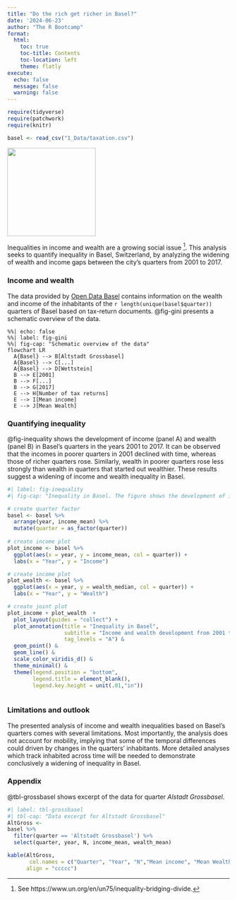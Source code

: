 ```yaml
---
title: "Do the rich get richer in Basel?"
date: '2024-06-23'
author: "The R Bootcamp"
format: 
  html: 
    toc: true
    toc-title: Contents
    toc-location: left
    theme: flatly
execute: 
  echo: false
  message: false
  warning: false
---
```


```r
require(tidyverse)
require(patchwork)
require(knitr)

basel <- read_csv("1_Data/taxation.csv")
```

::: {.column-margin}
![](https://avatars.githubusercontent.com/u/46960540?s=200&v=4){width="200" align="center"}
:::

Inequalities in income and wealth are a growing social issue ^[See https://www.un.org/en/un75/inequality-bridging-divide.]. This analysis seeks to quantify inequality in Basel, Switzerland, by analyzing the widening of wealth and income gaps between the city's quarters from 2001 to 2017.    

### Income and wealth

The data provided by [Open Data Basel](https://www.opendata.bs.ch/) contains information on the wealth and income of the inhabitants of the `r length(unique(basel$quarter))` quarters of Basel based on tax-return documents. @fig-gini presents a schematic overview of the data. 

```mermaid
%%| echo: false
%%| label: fig-gini
%%| fig-cap: "Schematic overview of the data"
flowchart LR
  A{Basel} --> B[Altstadt Grossbasel]
  A{Basel} --> C[...]
  A{Basel} --> D[Wettstein]
  B --> E[2001]
  B --> F[...]
  B --> G[2017]
  E --> H[Number of tax returns]
  E --> I[Mean income]
  E --> J[Mean Wealth]
```

### Quantifying inequality

@fig-inequality shows the development of income (panel A) and wealth (panel B) in Basel's quarters in the years 2001 to 2017. It can be observed that the incomes in poorer quarters in 2001 declined with time, whereas those of richer quarters rose. Similarly, wealth in poorer quarters rose less strongly than wealth in quarters that started out wealthier. These results suggest a widening of income and wealth inequality in Basel.    

```r
#| label: fig-inequality
#| fig-cap: "Inequality in Basel. The figure shows the development of income and walth from 2001 to 2017, revealing a declining development for poorer quarters (darker shades) and an inclining development for richer quarters (lighter colors). The data was kindly provided by Open Data Basel-Stadt"

# create quarter factor
basel <- basel %>%
  arrange(year, income_mean) %>% 
  mutate(quarter = as_factor(quarter)) 
  
# create income plot
plot_income <- basel %>% 
  ggplot(aes(x = year, y = income_mean, col = quarter)) +
  labs(x = "Year", y = "Income")

# create income plot
plot_wealth <- basel %>%
  ggplot(aes(x = year, y = wealth_median, col = quarter)) +
  labs(x = "Year", y = "Wealth")

# create joint plot
plot_income + plot_wealth  + 
  plot_layout(guides = "collect") +
  plot_annotation(title = "Inequality in Basel",
                  subtitle = "Income and wealth development from 2001 to 2017",
                  tag_levels = "A") & 
  geom_point() & 
  geom_line() &
  scale_color_viridis_d() &
  theme_minimal() &
  theme(legend.position = "bottom",
        legend.title = element_blank(),
        legend.key.height = unit(.01,"in"))
  
```

### Limitations and outlook

The presented analysis of income and wealth inequalities based on Basel's quarters comes with several limitations. Most importantly, the analysis does not account for mobility, implying that some of the temporal differences could driven by changes in the quarters' inhabitants. More detailed analyses which track inhabited across time will be needed to  demonstrate conclusively a widening of inequality in Basel. 

### Appendix

@tbl-grossbasel shows excerpt of the data for quarter *Alstadt Grossbasel*.

```r
#| label: tbl-grossbasel
#| tbl-cap: "Data excerpt for Altstadt Grossbasel"
AltGross <- 
basel %>%
  filter(quarter == 'Altstadt Grossbasel') %>%
  select(quarter, year, N, income_mean, wealth_mean)

kable(AltGross,
       col.names = c("Quarter", "Year", "N","Mean income", "Mean Wealth"),
      align = "ccccc")
```


